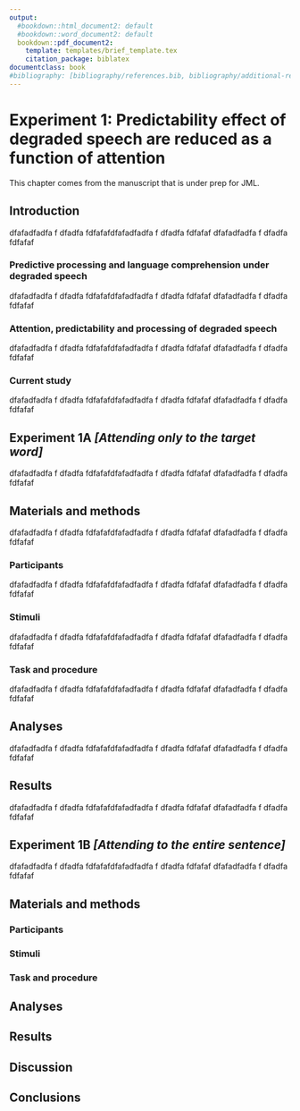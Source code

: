 ```yaml
---
output:
  #bookdown::html_document2: default
  #bookdown::word_document2: default
  bookdown::pdf_document2: 
    template: templates/brief_template.tex
    citation_package: biblatex
documentclass: book
#bibliography: [bibliography/references.bib, bibliography/additional-references.bib]
---
```


<!-- ```{block type='savequote', include=knitr::is_latex_output(), quote_author='(ref:darwin-quote)'} -->
<!-- There is grandeur in this view of life, with its several powers, having been originally breathed into a few forms or into one; and that, whilst this planet has gone cycling on according to the fixed law of gravity, from so simple a beginning endless forms most beautiful and most wonderful have been, and are being, evolved. -->

<!-- ``` -->
<!-- (ref:darwin-quote) --- Charles Darwin [@Darwin1859] -->


# Experiment 1: Predictability effect of degraded speech are reduced as a function of attention

\minitoc <!-- this will include a mini table of contents-->



<!-- LaTeX normally does not indent the first line after a heading - however, it does so after the mini table of contents. You can manually tell it not to with \noindent -->

\noindent This chapter comes from the manuscript that is under prep for JML.



## Introduction
dfafadfadfa f
dfadfa
fdfafafdfafadfadfa f
dfadfa
fdfafaf
dfafadfadfa f
dfadfa
fdfafaf


### Predictive processing and language comprehension under degraded speech
dfafadfadfa f
dfadfa
fdfafafdfafadfadfa f
dfadfa
fdfafaf
dfafadfadfa f
dfadfa
fdfafaf

### Attention, predictability and processing of degraded speech
dfafadfadfa f
dfadfa
fdfafafdfafadfadfa f
dfadfa
fdfafaf
dfafadfadfa f
dfadfa
fdfafaf

### Current study
dfafadfadfa f
dfadfa
fdfafafdfafadfadfa f
dfadfa
fdfafaf
dfafadfadfa f
dfadfa
fdfafaf

## Experiment 1A *[Attending only to the target word]*
dfafadfadfa f
dfadfa
fdfafafdfafadfadfa f
dfadfa
fdfafaf
dfafadfadfa f
dfadfa
fdfafaf

## Materials and methods
dfafadfadfa f
dfadfa
fdfafafdfafadfadfa f
dfadfa
fdfafaf
dfafadfadfa f
dfadfa
fdfafaf

### Participants
dfafadfadfa f
dfadfa
fdfafafdfafadfadfa f
dfadfa
fdfafaf
dfafadfadfa f
dfadfa
fdfafaf

### Stimuli
dfafadfadfa f
dfadfa
fdfafafdfafadfadfa f
dfadfa
fdfafaf
dfafadfadfa f
dfadfa
fdfafaf

### Task and procedure
dfafadfadfa f
dfadfa
fdfafafdfafadfadfa f
dfadfa
fdfafaf
dfafadfadfa f
dfadfa
fdfafaf

## Analyses
dfafadfadfa f
dfadfa
fdfafafdfafadfadfa f
dfadfa
fdfafaf
dfafadfadfa f
dfadfa
fdfafaf

## Results
dfafadfadfa f
dfadfa
fdfafafdfafadfadfa f
dfadfa
fdfafaf
dfafadfadfa f
dfadfa
fdfafaf


## Experiment 1B *[Attending to the entire sentence]*
dfafadfadfa f
dfadfa
fdfafafdfafadfadfa f
dfadfa
fdfafaf
dfafadfadfa f
dfadfa
fdfafaf

## Materials and methods

### Participants

### Stimuli

### Task and procedure

## Analyses

## Results

## Discussion

## Conclusions
